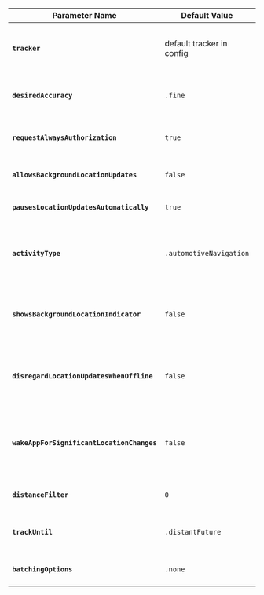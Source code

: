 | **Parameter Name**                        | **Default Value**           | **Description** |
| ----------------------------------------- | --------------------------- | -----------------
| **`tracker`**                             | default tracker in config   | Name of the tracker resource in Amazon Location Service to send location updates.  If you don't provide a tracker name, then the default tracker is used. |
| **`desiredAccuracy`**                     | `.fine`                     | A value to request the desired level of accuracy of location updates.  The requested desired accuracy is not guaranteed to be achieved. |
| **`requestAlwaysAuthorization`**          | `true`                      | If true, Amplify will request Always Authorization permission to always receive location updates from the OS. |
| **`allowsBackgroundLocationUpdates`**     | `false`                     | If true, location updates will be received from the OS when the app is in the background. |
| **`pausesLocationUpdatesAutomatically`**  | `true`                      | If true, allow the OS to pause location updates to optimize battery usages. |
| **`activityType`**                        | `.automotiveNavigation`     | If `pausesLocationUpdatesAutomatically` is true, the OS will decide appropriate times to pause location updates to improve battery life based on the `activityType`. |
| **`showsBackgroundLocationIndicator`**    | `false`                     | If this is true and `requestAlwaysAuthorization` is true, the background location indicator is displayed and visible to the users.  This option is not supported on MacOS. |
| **`disregardLocationUpdatesWhenOffline`** | `false`                     | If true, the app will not store location updates when the app is offline. This is false by default; Amplify will store location updates locally due to loss of network connectivity and send location updates when app is online. |
| **`wakeAppForSignificantLocationChanges`** | `false`                    | If true, the app will be woken up by significant location updates after an app has been force closed. In order to take advantage of this, you'll need to call `Amplify.Geo.startTracking()` in your apps launch lifecycle method. (e.g. `didFinishedLoading`) |
| **`distanceFilter`**                      | `0`                         | If set, the minimum distance in meters at which the OS will update the app with a new location. |
| **`trackUntil`**                          | `.distantFuture`            | If a date is set, the app will stop tracking when date is reached. By default, tracking will continue until `stopTracking()` is called. |
| **`batchingOptions`**                     | `.none`                     | Custom defined behavior to send location updates in batches based on a specified threshold. |